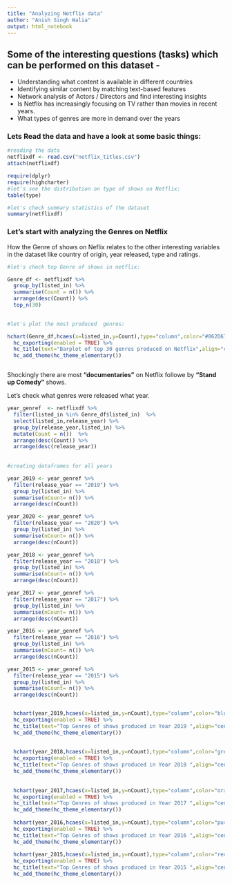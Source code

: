 ```yaml
---
title: "Analyzing Netflix data"
author: "Anish Singh Walia"
output: html_notebook
---
```






## Some of the interesting questions (tasks) which can be performed on this dataset -

- Understanding what content is available in different countries
- Identifying similar content by matching text-based features
- Network analysis of Actors / Directors and find interesting insights
- Is Netflix has increasingly focusing on TV rather than movies in recent years.
- What types of genres are more in demand over the years


### Lets Read the data and have a look at some basic things:

```r

#reading the data
netflixdf <- read.csv("netflix_titles.csv")
attach(netflixdf)

require(dplyr)
require(highcharter)
#let's see the distribution on type of shows on Netflix:
table(type)

#let's check summary statistics of the dataset
summary(netflixdf)

```




### Let's start with analyzing  the Genres on Netflix

How the Genre of shows on Neflix relates to the other interesting variables in the dataset like country of origin, year released, type and ratings.

```r

#let's check top Genre of shows in netflix:

Genre_df <- netflixdf %>%
  group_by(listed_in) %>% 
  summarise(Count = n()) %>% 
  arrange(desc(Count)) %>% 
  top_n(30)
   

#let's plot the most produced  genres:

hchart(Genre_df,hcaes(x=listed_in,y=Count),type="column",color="#062D67",name="Count") %>% 
  hc_exporting(enabled = TRUE) %>%
  hc_title(text="Barplot of top 30 genres produced on Netflix",align="center") %>%
  hc_add_theme(hc_theme_elementary()) 



```
Shockingly there are most __"documentaries"__ on Netflix followe by __"Stand up Comedy"__ shows.


Let's check what genres were released what year.


```r


year_genref  <- netflixdf %>% 
  filter(listed_in %in% Genre_df$listed_in)  %>% 
  select(listed_in,release_year) %>% 
  group_by(release_year,listed_in) %>% 
  mutate(Count = n())  %>% 
  arrange(desc(Count)) %>% 
  arrange(desc(release_year))
  
  
#creating dataframes for all years

year_2019 <- year_genref %>% 
  filter(release_year == "2019") %>% 
  group_by(listed_in) %>% 
  summarise(nCount= n()) %>% 
  arrange(desc(nCount))

year_2020 <- year_genref %>% 
  filter(release_year == "2020") %>% 
  group_by(listed_in) %>% 
  summarise(nCount= n()) %>% 
  arrange(desc(nCount))

year_2018 <- year_genref %>% 
  filter(release_year == "2018") %>% 
  group_by(listed_in) %>% 
  summarise(nCount= n()) %>% 
  arrange(desc(nCount))

year_2017 <- year_genref %>% 
  filter(release_year == "2017") %>% 
  group_by(listed_in) %>% 
  summarise(nCount= n()) %>% 
  arrange(desc(nCount))

year_2016 <- year_genref %>% 
  filter(release_year == "2016") %>% 
  group_by(listed_in) %>% 
  summarise(nCount= n()) %>% 
  arrange(desc(nCount))

year_2015 <- year_genref %>% 
  filter(release_year == "2015") %>% 
  group_by(listed_in) %>% 
  summarise(nCount= n()) %>% 
  arrange(desc(nCount))


  hchart(year_2019,hcaes(x=listed_in,y=nCount),type="column",color="blue",name="Count") %>% 
  hc_exporting(enabled = TRUE) %>%
  hc_title(text="Top Genres of shows produced in Year 2019 ",align="center") %>%
  hc_add_theme(hc_theme_elementary()) 
  
  
  hchart(year_2018,hcaes(x=listed_in,y=nCount),type="column",color="green",name="Count") %>% 
  hc_exporting(enabled = TRUE) %>%
  hc_title(text="Top Genres of shows produced in Year 2018 ",align="center") %>%
  hc_add_theme(hc_theme_elementary()) 
  
  
  hchart(year_2017,hcaes(x=listed_in,y=nCount),type="column",color="orange",name="Count") %>% 
  hc_exporting(enabled = TRUE) %>%
  hc_title(text="Top Genres of shows produced in Year 2017 ",align="center") %>%
  hc_add_theme(hc_theme_elementary()) 
  
  hchart(year_2016,hcaes(x=listed_in,y=nCount),type="column",color="purple",name="Count") %>% 
  hc_exporting(enabled = TRUE) %>%
  hc_title(text="Top Genres of shows produced in Year 2016 ",align="center") %>%
  hc_add_theme(hc_theme_elementary()) 
  
  hchart(year_2015,hcaes(x=listed_in,y=nCount),type="column",color="red",name="Count") %>% 
  hc_exporting(enabled = TRUE) %>%
  hc_title(text="Top Genres of shows produced in Year 2015 ",align="center") %>%
  hc_add_theme(hc_theme_elementary()) 
  


```

